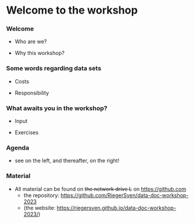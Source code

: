 # Welcome to the workshop 

### Welcome {.unnumbered}

- Who are we?

- Why this workshop?


### Some words regarding data sets {.unnumbered}
  
- Costs

- Responsibility

### What awaits you in the workshop? {.unnumbered}
  
- Input

- Exercises
  
### Agenda {.unnumbered}

- see on the left, and thereafter, on the right!

### Material {.unnumbered}

- All material can be found on ~~the network drive L~~ on <https://github.com>
    - the repository: <https://github.com/RiegerSven/data-doc-workshop-2023> 
    - (the website: <https://riegersven.github.io/data-doc-workshop-2023/>)